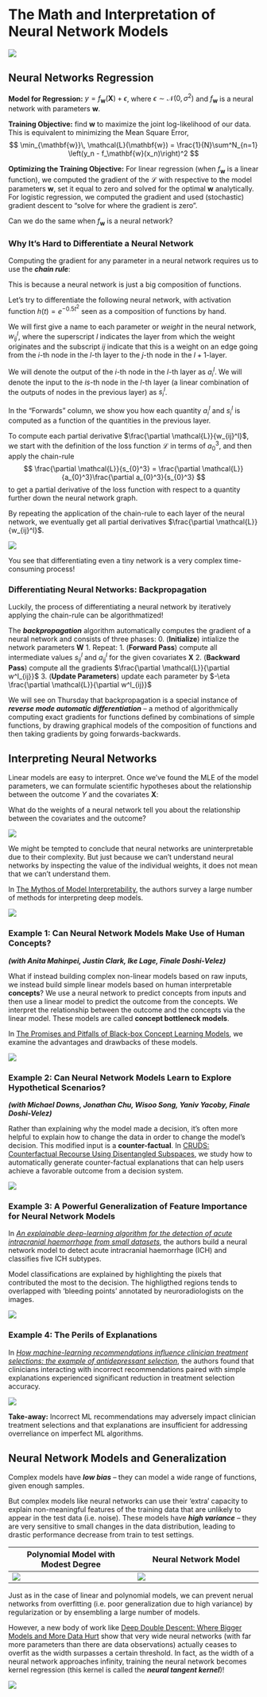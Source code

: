 # The Math and Interpretation of Neural Network Models

![](https://i.imgur.com/xDR9VQd.png)

## Neural Networks Regression

**Model for Regression:** $y = f_\mathbf{w}(\mathbf{X}) + \epsilon$, where $\epsilon\sim \mathcal{N}(0, \sigma^2)$ and $f_\mathbf{w}$ is a neural network with parameters $\mathbf{w}$.

**Training Objective:** find $\mathbf{w}$ to maximize the joint log-likelihood of our data. This is equivalent to minimizing the Mean Square Error,
$$
\min_{\mathbf{w}}\, \mathcal{L}(\mathbf{w}) = \frac{1}{N}\sum^N_{n=1} \left(y_n - f_\mathbf{w}(x_n)\right)^2
$$

**Optimizing the Training Objective:** For linear regression (when $f_\mathbf{w}$ is a linear function), we computed the gradient of the $\mathcal{L}$ with respective to the model parameters $\mathbf{w}$, set it equal to zero and solved for the optimal $\mathbf{w}$ analytically. For logistic regression, we computed the gradient and used (stochastic) gradient descent to "solve for where the gradient is zero".

Can we do the same when $f_\mathbf{w}$ is a neural network?

### Why It's Hard to Differentiate a Neural Network
Computing the gradient for any parameter in a neural network requires us to use the ***chain rule***:

\begin{align}
\frac{\partial}{\partial t} g(h(t)) = g'(h(t))h'(t),\quad& \text{or}\quad\frac{\partial g}{\partial t} = \frac{\partial g}{\partial h} \frac{\partial h}{\partial t}
\end{align}

This is because a neural network is just a big composition of functions.

Let's try to differentiate the following neural network, with activation function $h(t) = e^{-0.5 t^2}$ seen as a composition of functions by hand. 

We will first give a name to each parameter or *weight* in the neural network, $w_{ij}^l$, where the superscript $l$ indicates the layer from which the weight originates and the subscript $ij$ indicate that this is a weight on an edge going from the $i$-th node in the $l$-th layer to the $j$-th node in the $l+1$-layer. 

We will denote the output of the $i$-th node in the $l$-th layer as $a_i^l$. We will denote the input to the $is$-th node in the $l$-th layer (a linear combination of the outputs of nodes in the previous layer) as $s_i^l$.

In the "Forwards" column, we show you how each quantity $a_i^l$ and $s_i^l$ is computed as a function of the quantities in the previous layer.

To compute each partial derivative $\frac{\partial \mathcal{L}}{w_{ij}^l}$, we start with the definition of the loss function $\mathcal{L}$ in terms of $a_0^3$, and then apply the chain-rule
$$
\frac{\partial \mathcal{L}}{s_{0}^3} = \frac{\partial \mathcal{L}}{a_{0}^3}\frac{\partial a_{0}^3}{s_{0}^3}
$$
to get a partial derivative of the loss function with respect to a quantity further down the neural network graph.

By repeating the application of the chain-rule to each layer of the neural network, we eventually get all partial derivatives $\frac{\partial \mathcal{L}}{w_{ij}^l}$.

![](https://i.imgur.com/9Sj94F5.jpg)

You see that differentiating even a tiny network is a very complex time-consuming process!


### Differentiating Neural Networks: Backpropagation
Luckily, the process of differentiating a neural network by iteratively applying the chain-rule can be algorithmatized!

The ***backpropagation*** algorithm automatically computes the gradient of a neural network and consists of three phases:
0. (**Initialize**) intialize the network parameters $\mathbf{W}$
1. Repeat:
  1. (**Forward Pass**) compute all intermediate values $s_{ij}^l$ and $a_{ij}^l$ for the given covariates $\mathbf{X}$
  2. (**Backward Pass**) compute all the gradients $\frac{\partial \mathcal{L}}{\partial w^l_{ij}}$
  3. (**Update Parameters**) update each parameter by $-\eta \frac{\partial \mathcal{L}}{\partial w^l_{ij}}$

We will see on Thursday that backpropagation is a special instance of ***reverse mode automatic differentiation*** -- a method of algorithmically computing exact gradients for functions defined by combinations of simple functions, by drawing graphical models of the composition of functions and then taking gradients by going forwards-backwards.

## Interpreting Neural Networks

Linear models are easy to interpret. Once we've found the MLE of the model parameters, we can formulate scientific hypotheses about the relationship between the outcome $Y$ and the covariates $\mathbf{X}$:

\begin{align}
    \widehat{\text{income}} = 2 * \text{education (yr)} + 3.1 * \text{married} - 1.5 * \text{gaps in work history}
\end{align}

What do the weights of a neural network tell you about the relationship between the covariates and the outcome?

![](https://i.imgur.com/3ifNe4t.png)

We might be tempted to conclude that neural networks are uninterpretable due to their complexity. But just because we can't understand neural networks by inspecting the value of the individual weights, it does not mean that we can't understand them.

In [The Mythos of Model Interpretability](https://arxiv.org/abs/1606.03490), the authors survey a large number of methods for interpreting deep models. 

![](https://i.imgur.com/Y54ONVL.jpg)


### Example 1: Can Neural Network Models Make Use of Human Concepts?
***(with Anita Mahinpei, Justin Clark, Ike Lage, Finale Doshi-Velez)***

What if instead building complex non-linear models based on raw inputs, we instead build simple linear models based on human interpretable **concepts**? We use a neural network to predict concepts from inputs and then use a linear model to predict the outcome from the concepts. We interpret the relationship between the outcome and the concepts via the linear model. These models are called **concept bottleneck models**.

In [The Promises and Pitfalls of Black-box Concept Learning Models](https://arxiv.org/abs/2106.13314), we examine the advantages and drawbacks of these models.

![](https://i.imgur.com/CAfjxo8.jpg)


### Example 2: Can Neural Network Models Learn to Explore Hypothetical Scenarios?
***(with Michael Downs, Jonathan Chu, Wisoo Song, Yaniv Yacoby, Finale Doshi-Velez)***

Rather than explaining why the model made a decision, it's often more helpful to explain how to change the data in order to change the model's decision. This modified input is a **counter-factual**. In [CRUDS: Counterfactual Recourse Using Disentangled Subspaces](https://finale.seas.harvard.edu/files/finale/files/cruds-_counterfactual_recourse_using_disentangled_subspaces.pdf), we study how to automatically generate counter-factual explanations that can help users achieve a favorable outcome from a decision system.

![](https://i.imgur.com/HHDoieL.jpg)

### Example 3: A Powerful Generalization of Feature Importance for Neural Network Models
In [*An explainable deep-learning algorithm for the detection of acute intracranial haemorrhage from small datasets*](), the authors build a neural network model to detect acute intracranial haemorrhage (ICH) and classifies five ICH subtypes. 

Model classifications are explained by highlighting the pixels that contributed the most to the decision. The highligthed regions tends to overlapped with ‘bleeding points’ annotated by neuroradiologists on the images.

![](https://i.imgur.com/WIq7FT3.png)

### Example 4: The Perils of Explanations
In [*How machine-learning recommendations influence clinician treatment selections: the example of antidepressant selection*](), the authors found that clinicians interacting with incorrect recommendations paired with simple explanations experienced significant reduction in treatment selection accuracy.

![](https://i.imgur.com/HsoNGDe.png)


**Take-away:** Incorrect ML recommendations may adversely impact clinician treatment selections and that explanations are insufficient for addressing overreliance on imperfect ML algorithms.


## Neural Network Models and Generalization

Complex models have ***low bias*** -- they can model a wide range of functions, given enough samples.

But complex models like neural networks can use their 'extra' capacity to explain non-meaningful features of the training data that are unlikely to appear in the test data (i.e. noise). These models have ***high variance*** -- they are very sensitive to small changes in the data distribution, leading to drastic performance decrease from train to test settings.



| Polynomial Model with Modest Degree | Neural Network Model |
| -------- | -------- |
| ![](https://i.imgur.com/xM4mYAR.png)   | ![](https://i.imgur.com/lfFrxDa.png)     | 

Just as in the case of linear and polynomial models, we can prevent nerual networks from overfitting (i.e. poor generalization due to high variance) by regularization or by ensembling a large number of models.

However, a new body of work like [Deep Double Descent: Where Bigger Models and More Data Hurt](https://mltheory.org/deep.pdf) show that very wide neural networks (with far more parameters than there are data observations) actually ceases to overfit as the width surpasses a certain threshold. In fact, as the width of a neural network approaches infinity, training the neural network becomes kernel regression (this kernel is called the ***neural tangent kernel***)!

![](https://i.imgur.com/NgYAbBl.png)


            


            

